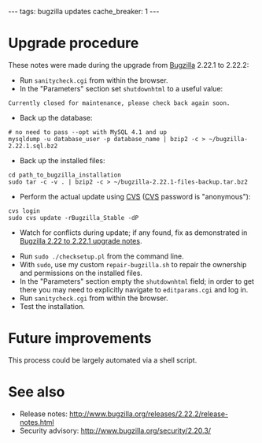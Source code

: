 ---
tags: bugzilla updates
cache_breaker: 1
---
= Upgrade procedure =

These notes were made during the upgrade from [[Bugzilla]] 2.22.1 to 2.22.2:

* Run <tt>sanitycheck.cgi</tt> from within the browser.
* In the "Parameters" section set <tt>shutdownhtml</tt> to a useful value:

<pre>Currently closed for maintenance, please check back again soon.</pre>

* Back up the database:

<pre># no need to pass --opt with MySQL 4.1 and up
mysqldump -u database_user -p database_name | bzip2 -c > ~/bugzilla-2.22.1.sql.bz2</pre>

* Back up the installed files:

<pre>cd path_to_bugzilla_installation
sudo tar -c -v . | bzip2 -c > ~/bugzilla-2.22.1-files-backup.tar.bz2</pre>

* Perform the actual update using [[CVS]] ([[CVS]] password is "anonymous"):

<pre>cvs login
sudo cvs update -rBugzilla_Stable -dP</pre>

* Watch for conflicts during update; if any found, fix as demonstrated in [[Bugzilla 2.22 to 2.22.1 upgrade notes]].

* Run <tt>sudo ./checksetup.pl</tt> from the command line.
* With <tt>sudo</tt>, use my custom <tt>repair-bugzilla.sh</tt> to repair the ownership and permissions on the installed files.
* In the "Parameters" section empty the <tt>shutdownhtml</tt> field; in order to get there you may need to explicitly navigate to <tt>editparams.cgi</tt> and log in.
* Run <tt>sanitycheck.cgi</tt> from within the browser.
* Test the installation.

= Future improvements =

This process could be largely automated via a shell script.

= See also =

* Release notes: http://www.bugzilla.org/releases/2.22.2/release-notes.html
* Security advisory: http://www.bugzilla.org/security/2.20.3/

